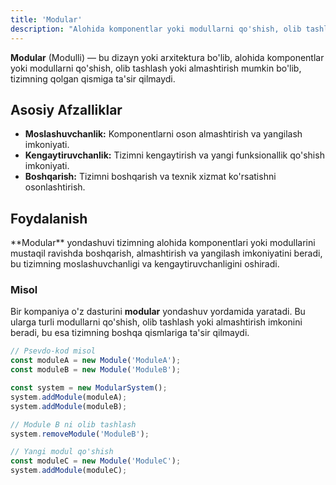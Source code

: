 ```yaml
---
title: 'Modular'
description: "Alohida komponentlar yoki modullarni qo'shish, olib tashlash yoki almashtirish mumkin bo'lgan dizayn yoki arxitektura."
---
```


**Modular** (Modulli) — bu dizayn yoki arxitektura bo'lib, alohida komponentlar yoki modullarni qo'shish, olib tashlash yoki almashtirish mumkin bo'lib, tizimning qolgan qismiga ta'sir qilmaydi.

## Asosiy Afzalliklar

- **Moslashuvchanlik:** Komponentlarni oson almashtirish va yangilash imkoniyati.
- **Kengaytiruvchanlik:** Tizimni kengaytirish va yangi funksionallik qo'shish imkoniyati.
- **Boshqarish:** Tizimni boshqarish va texnik xizmat ko'rsatishni osonlashtirish.

## Foydalanish

<Callout>
  **Modular** yondashuvi tizimning alohida komponentlari yoki modullarini mustaqil ravishda boshqarish, almashtirish va
  yangilash imkoniyatini beradi, bu tizimning moslashuvchanligi va kengaytiruvchanligini oshiradi.
</Callout>

### Misol

Bir kompaniya o'z dasturini **modular** yondashuv yordamida yaratadi. Bu ularga turli modullarni qo'shish, olib tashlash yoki almashtirish imkonini beradi, bu esa tizimning boshqa qismlariga ta'sir qilmaydi.

```jsx
// Psevdo-kod misol
const moduleA = new Module('ModuleA');
const moduleB = new Module('ModuleB');

const system = new ModularSystem();
system.addModule(moduleA);
system.addModule(moduleB);

// Module B ni olib tashlash
system.removeModule('ModuleB');

// Yangi modul qo'shish
const moduleC = new Module('ModuleC');
system.addModule(moduleC);
```
